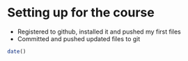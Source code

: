 # Setting up for the course


* Registered to github, installed it and pushed my first files
* Committed and pushed updated files to git 


```r
date()
```


